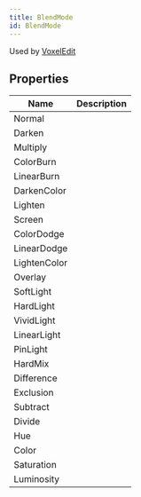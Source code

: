 ```yaml
---
title: BlendMode
id: BlendMode
---
```



Used by [VoxelEdit](../VoxelEdit#BlendMode-blendMode)


## Properties

| Name | Description |
| - | - |
| Normal |  |
| Darken |  |
| Multiply |  |
| ColorBurn |  |
| LinearBurn |  |
| DarkenColor |  |
| Lighten |  |
| Screen |  |
| ColorDodge |  |
| LinearDodge |  |
| LightenColor |  |
| Overlay |  |
| SoftLight |  |
| HardLight |  |
| VividLight |  |
| LinearLight |  |
| PinLight |  |
| HardMix |  |
| Difference |  |
| Exclusion |  |
| Subtract |  |
| Divide |  |
| Hue |  |
| Color |  |
| Saturation |  |
| Luminosity |  |

